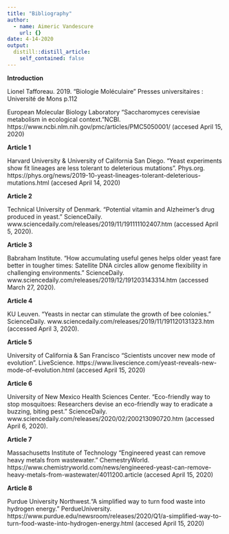 ```yaml
---
title: "Bibliography"
author:
  - name: Aimeric Vandescure
    url: {}
date: 4-14-2020
output:
  distill::distill_article:
    self_contained: false
---
```



**Introduction**


Lionel Tafforeau. 2019. "Biologie Moléculaire" Presses universitaires : Université de Mons p.112

European Molecular Biology Laboratory "Saccharomyces cerevisiae metabolism in ecological context.”NCBI. https://www.ncbi.nlm.nih.gov/pmc/articles/PMC5050001/ (accesed April 15, 2020) 


 

**Article 1**

Harvard University & University of California San Diego. “Yeast experiments show fit lineages are less tolerant to deleterious mutations”. Phys.org. https://phys.org/news/2019-10-yeast-lineages-tolerant-deleterious-mutations.html (accesed April 14, 2020) 

 

**Article 2**

Technical University of Denmark. "Potential vitamin and Alzheimer's drug produced in yeast." ScienceDaily. www.sciencedaily.com/releases/2019/11/191111102407.htm (accessed April 5, 2020). 

 

**Article 3 **

Babraham Institute. "How accumulating useful genes helps older yeast fare better in tougher times: Satellite DNA circles allow genome flexibility in challenging environments." ScienceDaily. www.sciencedaily.com/releases/2019/12/191203143314.htm (accessed March 27, 2020). 

 

**Article 4 **

KU Leuven. "Yeasts in nectar can stimulate the growth of bee colonies." ScienceDaily. www.sciencedaily.com/releases/2019/11/191120131323.htm (accessed April 3, 2020). 

 

**Article 5 **

University of California & San Francisco “Scientists uncover new mode of evolution”. LiveScience. https://www.livescience.com/yeast-reveals-new-mode-of-evolution.html (accesed April 15, 2020) 

**Article 6 **

University of New Mexico Health Sciences Center. "Eco-friendly way to stop mosquitoes: Researchers devise an eco-friendly way to eradicate a buzzing, biting pest." ScienceDaily. www.sciencedaily.com/releases/2020/02/200213090720.htm (accessed April 6, 2020). 

 

**Article 7** 

Massachusetts Institute of Technology “Engineered yeast can remove heavy metals from wastewater.” ChemestryWorld. https://www.chemistryworld.com/news/engineered-yeast-can-remove-heavy-metals-from-wastewater/4011200.article (accesed April 15, 2020) 

 

**Article 8 **

Purdue University Northwest.“A simplified way to turn food waste into hydrogen energy.” PerdueUniversity. https://www.purdue.edu/newsroom/releases/2020/Q1/a-simplified-way-to-turn-food-waste-into-hydrogen-energy.html (accesed April 15, 2020) 
